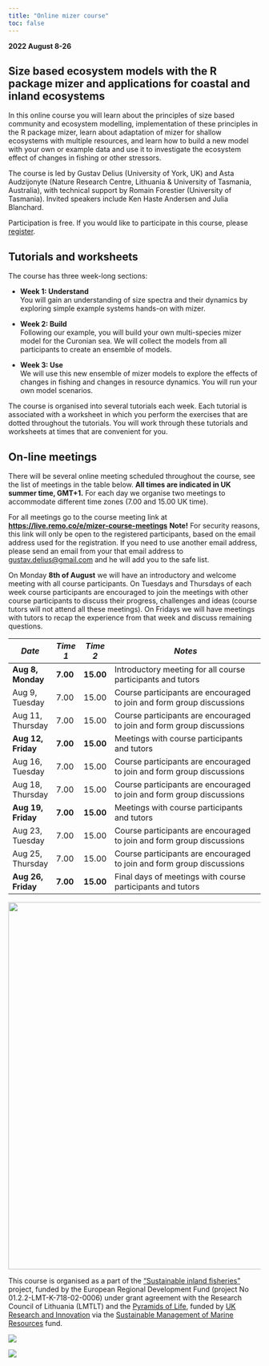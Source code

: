 ```yaml
---
title: "Online mizer course"
toc: false
---
```


**2022 August 8-26**

## Size based ecosystem models with the R package mizer and applications for coastal and inland ecosystems

In this online course you will learn about the principles of size based community and ecosystem modelling, implementation of these principles in the R package mizer, learn about adaptation of mizer for shallow ecosystems with multiple resources, and learn how to build a new model with your own or example data and use it to investigate the ecosystem effect of changes in fishing or other stressors.

The course is led by Gustav Delius (University of York, UK) and Asta Audzijonyte (Nature Research Centre, Lithuania & University of Tasmania, Australia), with technical support by Romain Forestier (University of Tasmania). Invited speakers include Ken Haste Andersen and Julia Blanchard.

Participation is free. If you would like to participate in this course, please [register](https://docs.google.com/forms/d/e/1FAIpQLSeLGJfGQ1IBa5ZozqWTGIXX17xF73kPHKYhAFFa0H2nn4CT4Q/viewform?vc=0&c=0&w=1&flr=0).

## Tutorials and worksheets

The course has three week-long sections:

-   **Week 1: Understand**\
    You will gain an understanding of size spectra and their dynamics by exploring simple example systems hands-on with mizer.

-   **Week 2: Build**\
    Following our example, you will build your own multi-species mizer model for the Curonian sea. We will collect the models from all participants to create an ensemble of models.

-   **Week 3: Use**\
    We will use this new ensemble of mizer models to explore the effects of changes in fishing and changes in resource dynamics. You will run your own model scenarios.

The course is organised into several tutorials each week. Each tutorial is associated with a worksheet in which you perform the exercises that are dotted throughout the tutorials. You will work through these tutorials and worksheets at times that are convenient for you.

## On-line meetings

There will be several online meeting scheduled throughout the course, see the list of meetings in the table below. **All times are indicated in UK summer time, GMT+1.** For each day we organise two meetings to accommodate different time zones (7.00 and 15.00 UK time).

For all meetings go to the course meeting link at [**https://live.remo.co/e/mizer-course-meetings**](https://live.remo.co/e/mizer-course-meetings) **Note!** For security reasons, this link will only be open to the registered participants, based on the email address used for the registration. If you need to use another email address, please send an email from your that email address to [gustav.delius\@gmail.com](mailto:gustav.delius@gmail.com) and he will add you to the safe list.

On Monday **8th of August** we will have an introductory and welcome meeting with all course participants. On Tuesdays and Thursdays of each week course participants are encouraged to join the meetings with other course participants to discuss their progress, challenges and ideas (course tutors will not attend all these meetings). On Fridays we will have meetings with tutors to recap the experience from that week and discuss remaining questions.

| *Date*             | *Time 1* | *Time 2*  | *Notes*                                                               |
|--------------------|----------|-----------|-----------------------------------------------------------------------|
| **Aug 8, Monday**  | **7.00** | **15.00** | Introductory meeting for all course participants and tutors           |
| Aug 9, Tuesday     | 7.00     | 15.00     | Course participants are encouraged to join and form group discussions |
| Aug 11, Thursday   | 7.00     | 15.00     | Course participants are encouraged to join and form group discussions |
| **Aug 12, Friday** | **7.00** | **15.00** | Meetings with course participants and tutors                          |
| Aug 16, Tuesday    | 7.00     | 15.00     | Course participants are encouraged to join and form group discussions |
| Aug 18, Thursday   | 7.00     | 15.00     | Course participants are encouraged to join and form group discussions |
| **Aug 19, Friday** | **7.00** | **15.00** | Meetings with course participants and tutors                          |
| Aug 23, Tuesday    | 7.00     | 15.00     | Course participants are encouraged to join and form group discussions |
| Aug 25, Thursday   | 7.00     | 15.00     | Course participants are encouraged to join and form group discussions |
| **Aug 26, Friday** | **7.00** | **15.00** | Final days of meetings with course participants and tutors            |

![](images/paste-3ABCF373.png){width="734"}

This course is organised as a part of the ["Sustainable inland fisheries"](https://sif.lt) project, funded by the European Regional Development Fund (project No 01.2.2-LMT-K-718-02-0006) under grant agreement with the Research Council of Lithuania (LMTLT) and the [Pyramids of Life](https://pyramidsoflife.york.ac.uk/), funded by [UK Research and Innovation](https://www.ukri.org/) via the [Sustainable Management of Marine Resources](https://www.smmr.org.uk/) fund.

::: {layout-ncol="2"}
![](images/smmr-blue.png)

![](images/UOY-Logo.png)
:::
